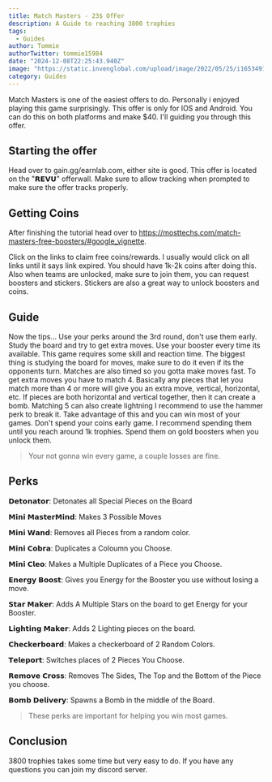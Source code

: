 ```yaml
---
title: Match Masters - 23$ OfFer
description: A Guide to reaching 3800 trophies
tags:
  - Guides
author: Tommie 
authorTwitter: tommie15984
date: "2024-12-08T22:25:43.940Z"
image: "https://static.invenglobal.com/upload/image/2022/05/25/i1653491738543022.png"
category: Guides
---
```


Match Masters is one of the easiest offers to do. Personally i enjoyed playing this game surprisingly. This offer is only for IOS and Android. You can do this on both platforms and make $40. I'll guiding you through this offer.

## Starting the offer 

Head over to gain.gg/earnlab.com, either site is good. This offer is located on the "𝗥𝗘𝗩𝗨" offerwall. Make sure to allow tracking when prompted to make sure the offer tracks properly.

## Getting Coins 

After finishing the tutorial head over to https://mosttechs.com/match-masters-free-boosters/#google_vignette.

Click on the links to claim free coins/rewards. I usually would click on all links until it says link expired. You should have 1k-2k coins after doing this. Also when teams are unlocked, make sure to join them, you can request boosters and stickers. Stickers are also a great way to unlock boosters and coins. 

## Guide 

Now the tips... Use your perks around the 3rd round, don't use them early. Study the board and try to get extra moves. Use your booster every time its available. This game requires some skill and reaction time. The biggest thing is studying the board for moves, make sure to do it even if its the opponents turn. Matches are also timed so you gotta make moves fast. To get extra moves you have to match 4. Basically any pieces that let you match more than 4 or more will give you an extra move, vertical, horizontal, etc. If pieces are both horizontal and vertical together, then it can create a bomb. Matching 5 can also create lightning I recommend to use the hammer perk to break it. Take advantage of this and you can win most of your games. Don't spend your coins early game. I recommend spending them until you reach around 1k trophies. Spend them on gold boosters when you unlock them. 

> Your not gonna win every game, a couple losses are fine. 

## Perks 

𝗗𝗲𝘁𝗼𝗻𝗮𝘁𝗼𝗿: Detonates all Special Pieces on the Board

𝗠𝗶𝗻𝗶 𝗠𝗮𝘀𝘁𝗲𝗿𝗠𝗶𝗻𝗱: Makes 3 Possible Moves 

𝗠𝗶𝗻𝗶 𝗪𝗮𝗻𝗱: Removes all Pieces from a random color.

𝗠𝗶𝗻𝗶 𝗖𝗼𝗯𝗿𝗮: Duplicates a Coloumn you Choose.

𝗠𝗶𝗻𝗶 𝗖𝗹𝗲𝗼: Makes a Multiple Duplicates of a Piece you Choose.

𝗘𝗻𝗲𝗿𝗴𝘆 𝗕𝗼𝗼𝘀𝘁: Gives you Energy for the Booster you use without losing a move.

𝗦𝘁𝗮𝗿 𝗠𝗮𝗸𝗲𝗿: Adds A Multiple Stars on the board to get Energy for your Booster.

𝗟𝗶𝗴𝗵𝘁𝗶𝗻𝗴 𝗠𝗮𝗸𝗲𝗿: Adds 2 Lighting pieces on the board.

𝗖𝗵𝗲𝗰𝗸𝗲𝗿𝗯𝗼𝗮𝗿𝗱: Makes a checkerboard of 2 Random Colors.

𝗧𝗲𝗹𝗲𝗽𝗼𝗿𝘁: Switches places of 2 Pieces You Choose.

𝗥𝗲𝗺𝗼𝘃𝗲 𝗖𝗿𝗼𝘀𝘀: Removes The Sides, The Top and the Bottom of the Piece you choose.

𝗕𝗼𝗺𝗯 𝗗𝗲𝗹𝗶𝘃𝗲𝗿𝘆: Spawns a Bomb in the middle of the Board. 

> These perks are important for helping you win most games. 

## Conclusion

3800 trophies takes some time but very easy to do. If you have any questions you can join my discord server.
